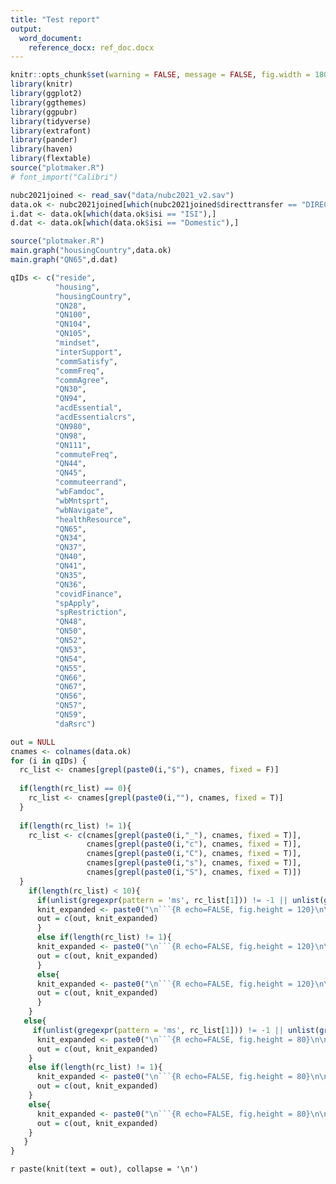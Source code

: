 ---
title: "Test report"
output:
  word_document:
    reference_docx: ref_doc.docx
---

<!-- Setup and library calls -->
```{R setup, include=FALSE}
knitr::opts_chunk$set(warning = FALSE, message = FALSE, fig.width = 180, fig.height = 10)
library(knitr)
library(ggplot2)
library(ggthemes)
library(ggpubr)
library(tidyverse)
library(extrafont)
library(pander)
library(haven)
library(flextable)
source("plotmaker.R")
# font_import("Calibri")
```
<!-- Reads and formats -->
```{R echo=FALSE}
nubc2021joined <- read_sav("data/nubc2021_v2.sav")
data.ok <- nubc2021joined[which(nubc2021joined$directtransfer == "DIRECT-ENTRY" & nubc2021joined$campusName == "Okanagan"),]
i.dat <- data.ok[which(data.ok$isi == "ISI"),]
d.dat <- data.ok[which(data.ok$isi == "Domestic"),]
```

```{R echo = FALSE, fig.height = 80}
source("plotmaker.R")
main.graph("housingCountry",data.ok)
main.graph("QN65",d.dat)
```

```{R qID-chunk, echo=FALSE}
qIDs <- c("reside",
          "housing",
          "housingCountry",
          "QN28",
          "QN100",
          "QN104",
          "QN105",
          "mindset",
          "interSupport",
          "commSatisfy",
          "commFreq",
          "commAgree",
          "QN30",
          "QN94",
          "acdEssential",
          "acdEssentialcrs",
          "QN980",
          "QN98",
          "QN111",
          "commuteFreq",
          "QN44",
          "QN45",
          "commuteerrand",
          "wbFamdoc",
          "wbMntsprt",
          "wbNavigate",
          "healthResource",
          "QN65",
          "QN34",
          "QN37",
          "QN40",
          "QN41",
          "QN35",
          "QN36",
          "covidFinance",
          "spApply",
          "spRestriction",
          "QN48",
          "QN50",
          "QN52",
          "QN53",
          "QN54",
          "QN55",
          "QN66",
          "QN67",
          "QN56",
          "QN57",
          "QN59",
          "daRsrc")
```

```{R chunk-generator ,echo=FALSE}
out = NULL
cnames <- colnames(data.ok)
for (i in qIDs) {
  rc_list <- cnames[grepl(paste0(i,"$"), cnames, fixed = F)]
  
  if(length(rc_list) == 0){
    rc_list <- cnames[grepl(paste0(i,""), cnames, fixed = T)]
  }
  
  if(length(rc_list) != 1){
    rc_list <- c(cnames[grepl(paste0(i,"_"), cnames, fixed = T)],
                 cnames[grepl(paste0(i,"c"), cnames, fixed = T)],
                 cnames[grepl(paste0(i,"C"), cnames, fixed = T)],
                 cnames[grepl(paste0(i,"s"), cnames, fixed = T)],
                 cnames[grepl(paste0(i,"S"), cnames, fixed = T)])
  }
    if(length(rc_list) < 10){
      if(unlist(gregexpr(pattern = 'ms', rc_list[1])) != -1 || unlist(gregexpr(pattern = 'cs', rc_list[1])) != -1){
      knit_expanded <- paste0("\n```{R echo=FALSE, fig.height = 120}\n\n main.graph(\'",i,"\',data.ok)\n\n```")
      out = c(out, knit_expanded)
      }
      else if(length(rc_list) != 1){
      knit_expanded <- paste0("\n```{R echo=FALSE, fig.height = 120}\n\n main.graph(\'",i,"\',d.dat)\nmain.graph(\'",i,"\',i.dat)\n\n```")
      out = c(out, knit_expanded)
      }
      else{
      knit_expanded <- paste0("\n```{R echo=FALSE, fig.height = 120}\n\n main.graph(\'",i,"\',data.ok)\n\n```")
      out = c(out, knit_expanded)
      }
    }
   else{
     if(unlist(gregexpr(pattern = 'ms', rc_list[1])) != -1 || unlist(gregexpr(pattern = 'cs', rc_list[1])) != -1){
      knit_expanded <- paste0("\n```{R echo=FALSE, fig.height = 80}\n\n main.graph(\'",i,"\',data.ok)\n\n```")
      out = c(out, knit_expanded)
    }
    else if(length(rc_list) != 1){
      knit_expanded <- paste0("\n```{R echo=FALSE, fig.height = 80}\n\n main.graph(\'",i,"\',d.dat)\nmain.graph(\'",i,"\',i.dat)\n\n```")
      out = c(out, knit_expanded)
    }
    else{
      knit_expanded <- paste0("\n```{R echo=FALSE, fig.height = 80}\n\n main.graph(\'",i,"\',data.ok)\n\n```")
      out = c(out, knit_expanded)
    }
   }
}
```

`r paste(knit(text = out), collapse = '\n')`



